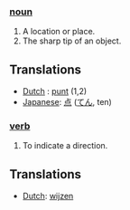 ===[[noun]]===
# A location or place.
# The sharp tip of an object.

==Translations==

*[[Dutch]] : [[punt]] (1,2)
*[[Japanese]]: [[点]] ([[てん]], ten)

===[[verb]]===
#To indicate a direction.

==Translations==

*[[Dutch]]: [[wijzen]]